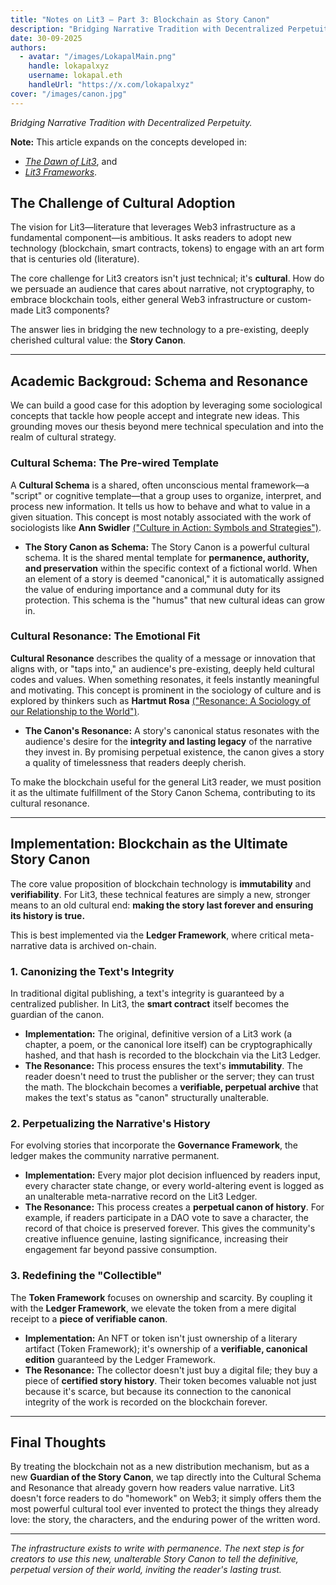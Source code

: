 ```yaml
---
title: "Notes on Lit3 — Part 3: Blockchain as Story Canon"
description: "Bridging Narrative Tradition with Decentralized Perpetuity."
date: 30-09-2025
authors:
  - avatar: "/images/LokapalMain.png"
    handle: lokapalxyz
    username: lokapal.eth
    handleUrl: "https://x.com/lokapalxyz"
cover: "/images/canon.jpg"
---
```


*Bridging Narrative Tradition with Decentralized Perpetuity.*

**Note:** This article expands on the concepts developed in:
- [*The Dawn of Lit3*](https://www.lokapal.xyz/en/thoughtchain/the-dawn-of-lit3), and
- [*Lit3 Frameworks*](https://www.lokapal.xyz/en/thoughtchain/lit3-frameworks).

## The Challenge of Cultural Adoption

The vision for Lit3—literature that leverages Web3 infrastructure as a fundamental component—is ambitious. It asks readers to adopt new technology (blockchain, smart contracts, tokens) to engage with an art form that is centuries old (literature).

The core challenge for Lit3 creators isn't just technical; it's **cultural**. How do we persuade an audience that cares about narrative, not cryptography, to embrace blockchain tools, either general Web3 infrastructure or custom-made Lit3 components?

The answer lies in bridging the new technology to a pre-existing, deeply cherished cultural value: the **Story Canon**.

---

## Academic Backgroud: Schema and Resonance

We can build a good case for this adoption by leveraging some sociological concepts that tackle how people accept and integrate new ideas. This grounding moves our thesis beyond mere technical speculation and into the realm of cultural strategy.

### Cultural Schema: The Pre-wired Template
A **Cultural Schema** is a shared, often unconscious mental framework—a "script" or cognitive template—that a group uses to organize, interpret, and process new information. It tells us how to behave and what to value in a given situation. This concept is most notably associated with the work of sociologists like **Ann Swidler** [("Culture in Action: Symbols and Strategies")](https://www.asanet.org/wp-content/uploads/savvy/introtosociology/Documents/ASRSwidler1986.pdf).

* **The Story Canon as Schema:** The Story Canon is a powerful cultural schema. It is the shared mental template for **permanence, authority, and preservation** within the specific context of a fictional world. When an element of a story is deemed "canonical," it is automatically assigned the value of enduring importance and a communal duty for its protection. This schema is the "humus" that new cultural ideas can grow in.

### Cultural Resonance: The Emotional Fit
**Cultural Resonance** describes the quality of a message or innovation that aligns with, or "taps into," an audience's pre-existing, deeply held cultural codes and values. When something resonates, it feels instantly meaningful and motivating. This concept is prominent in the sociology of culture and is explored by thinkers such as **Hartmut Rosa** [("Resonance: A Sociology of our Relationship to the World")](https://www.wiley.com/en-us/Resonance%3A+A+Sociology+of+Our+Relationship+to+the+World-p-9781509519927).

* **The Canon's Resonance:** A story's canonical status resonates with the audience's desire for the **integrity and lasting legacy** of the narrative they invest in. By promising perpetual existence, the canon gives a story a quality of timelessness that readers deeply cherish.

To make the blockchain useful for the general Lit3 reader, we must position it as the ultimate fulfillment of the Story Canon Schema, contributing to its cultural resonance.

---

## Implementation: Blockchain as the Ultimate Story Canon

The core value proposition of blockchain technology is **immutability** and **verifiability**. For Lit3, these technical features are simply a new, stronger means to an old cultural end: **making the story last forever and ensuring its history is true.**

This is best implemented via the **Ledger Framework**, where critical meta-narrative data is archived on-chain.

### 1. Canonizing the Text's Integrity
In traditional digital publishing, a text's integrity is guaranteed by a centralized publisher. In Lit3, the **smart contract** itself becomes the guardian of the canon.

* **Implementation:** The original, definitive version of a Lit3 work (a chapter, a poem, or the canonical lore itself) can be cryptographically hashed, and that hash is recorded to the blockchain via the Lit3 Ledger.
* **The Resonance:** This process ensures the text's **immutability**. The reader doesn't need to trust the publisher or the server; they can trust the math. The blockchain becomes a **verifiable, perpetual archive** that makes the text's status as "canon" structurally unalterable.

### 2. Perpetualizing the Narrative's History
For evolving stories that incorporate the **Governance Framework**, the ledger makes the community narrative permanent.

* **Implementation:** Every major plot decision influenced by readers input, every character state change, or every world-altering event is logged as an unalterable meta-narrative record on the Lit3 Ledger.
* **The Resonance:** This process creates a **perpetual canon of history**. For example, if readers participate in a DAO vote to save a character, the record of that choice is preserved forever. This gives the community's creative influence genuine, lasting significance, increasing their engagement far beyond passive consumption.

### 3. Redefining the "Collectible"
The **Token Framework** focuses on ownership and scarcity. By coupling it with the **Ledger Framework**, we elevate the token from a mere digital receipt to a **piece of verifiable canon**.

* **Implementation:** An NFT or token isn't just ownership of a literary artifact (Token Framework); it's ownership of a **verifiable, canonical edition** guaranteed by the Ledger Framework.
* **The Resonance:** The collector doesn't just buy a digital file; they buy a piece of **certified story history**. Their token becomes valuable not just because it's scarce, but because its connection to the canonical integrity of the work is recorded on the blockchain forever.

---

## Final Thoughts

By treating the blockchain not as a new distribution mechanism, but as a new **Guardian of the Story Canon**, we tap directly into the Cultural Schema and Resonance that already govern how readers value narrative. Lit3 doesn't force readers to do "homework" on Web3; it simply offers them the most powerful cultural tool ever invented to protect the things they already love: the story, the characters, and the enduring power of the written word.

---

*The infrastructure exists to write with permanence. The next step is for creators to use this new, unalterable Story Canon to tell the definitive, perpetual version of their world, inviting the reader's lasting trust.*